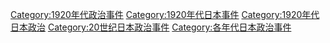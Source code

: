 [[Category:1920年代政治事件|Category:1920年代政治事件]]
[[Category:1920年代日本事件|Category:1920年代日本事件]]
[[Category:1920年代日本政治|Category:1920年代日本政治]]
[[Category:20世纪日本政治事件|Category:20世纪日本政治事件]]
[[Category:各年代日本政治事件|Category:各年代日本政治事件]]